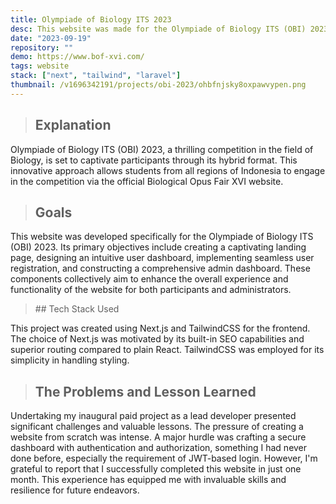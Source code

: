 ```yaml
---
title: Olympiade of Biology ITS 2023
desc: This website was made for the Olympiade of Biology ITS (OBI) 2023
date: "2023-09-19"
repository: ""
demo: https://www.bof-xvi.com/
tags: website
stack: ["next", "tailwind", "laravel"]
thumbnail: /v1696342191/projects/obi-2023/ohbfnjsky8oxpawvypen.png
---
```


> ## Explanation

Olympiade of Biology ITS (OBI) 2023, a thrilling competition in the field of Biology, is set to captivate participants through its hybrid format. This innovative approach allows students from all regions of Indonesia to engage in the competition via the official Biological Opus Fair XVI website.

> ## Goals

This website was developed specifically for the Olympiade of Biology ITS (OBI) 2023. Its primary objectives include creating a captivating landing page, designing an intuitive user dashboard, implementing seamless user registration, and constructing a comprehensive admin dashboard. These components collectively aim to enhance the overall experience and functionality of the website for both participants and administrators.

<blockquote className="with-icons">
  ## Tech Stack Used
  <div className="not-prose mt-2">
    <TechStackIcon Tech={["next", "tailwind", "laravel"]} IconSize="text-4xl" />
  </div>
</blockquote>

This project was created using Next.js and TailwindCSS for the frontend. The choice of Next.js was motivated by its built-in SEO capabilities and superior routing compared to plain React. TailwindCSS was employed for its simplicity in handling styling.

> ## The Problems and Lesson Learned

Undertaking my inaugural paid project as a lead developer presented significant challenges and valuable lessons. The pressure of creating a website from scratch was intense. A major hurdle was crafting a secure dashboard with authentication and authorization, something I had never done before, especially the requirement of JWT-based login. However, I'm grateful to report that I successfully completed this website in just one month. This experience has equipped me with invaluable skills and resilience for future endeavors.
